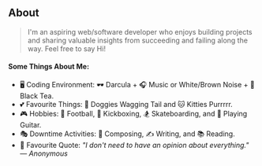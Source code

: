 ## About

> I'm an aspiring web/software developer who enjoys building projects and sharing valuable insights from succeeding and failing along the way. Feel free to say Hi!

#### Some Things About Me:

- 🖥️ Coding Environment: 🕶️ Darcula + 🎧 Music or White/Brown Noise + 🍵 Black Tea.
- 💕 Favourite Things: 🐶 Doggies Wagging Tail and 🐱 Kitties Purrrrr.
- 🎮 Hobbies: 🏐 Football, 🥊 Kickboxing, 🏂 Skateboarding, and 🎸 Playing Guitar.
- 🎭 Downtime Activities: 🎼 Composing, ✍️ Writing, and 📚 Reading.
- 💬 Favourite Quote: _"I don't need to have an opinion about everything."_ — _Anonymous_
